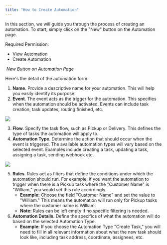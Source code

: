 ```yaml
---
title: "How to Create Automation"
---
```


In this section, we will guide you through the process of creating an automation. To start, simply click on the "New" button on the Automation page.

Required Permission:

- View Automation
- Create Automation

<img src="https://t3837933.p.clickup-attachments.com/t3837933/aa36d17f-30ea-4eca-a503-12fd85c5783d/image.png" alt="" /> _New Button on Automation Page_

Here's the detail of the automation form: <img src="https://t3837933.p.clickup-attachments.com/t3837933/fbc1c26d-481f-431f-8d9b-ad2f68e6df0f/image.png" alt="" />

1. **Name**. Provide a descriptive name for your automation. This will help you easily identify its purpose.
2. **Event**. The event acts as the trigger for the automation. This specifies when the automation should be activated. Events can include task creation, task updates, routing finished, etc.

![](https://t3837933.p.clickup-attachments.com/t3837933/c4115125-5905-4697-9d27-facf4df3bbda/image.png)

3. **Flow**. Specify the task flow, such as Pickup or Delivery. This defines the type of tasks the automation will apply to.
4. **Automation Type**. Determine the action that should occur when the event is triggered. The available automation types will vary based on the selected event. Examples include creating a task, updating a task, assigning a task, sending webhook etc.

![](https://t3837933.p.clickup-attachments.com/t3837933/8aa456f5-43ea-4ccd-a053-b857d5402ec4/image.png)

5. **Rules**. Rules act as filters that define the conditions under which the automation should run. For example, if you want the automation to trigger when there is a Pickup task where the "Customer Name" is "William," you would set this rule accordingly.
   - **Example:** Choose the field "Customer Name" and set the value to "William." This means the automation will run only for Pickup tasks where the customer name is William.
   - **Note:** Rules can be left empty if no specific filtering is needed.
6. **Automation Details**. Define the specifics of what the automation will do based on the selected Automation Type.
   - **Example:** If you choose the Automation Type "Create Task," you will need to fill in all relevant information about what the new task should look like, including task address, coordinate, assignees, etc.
